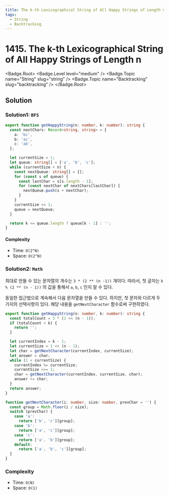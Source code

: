 ```yaml
---
title: The k-th Lexicographical String of All Happy Strings of Length n
tags:
  - String
  - Backtracking
---
```


# 1415. The k-th Lexicographical String of All Happy Strings of Length n

<Badge.Root>
  <Badge.Level level="medium" />
  <Badge.Topic name="String" slug="string" />
  <Badge.Topic name="Backtracking" slug="backtracking" />
</Badge.Root>

## Solution

### Solution1: `BFS`

```typescript filename="solution.ts" copy
export function getHappyString(n: number, k: number): string {
  const nextChars: Record<string, string> = {
    a: 'bc',
    b: 'ac',
    c: 'ab',
  };

  let currentSize = 1;
  let queue: string[] = ['a', 'b', 'c'];
  while (currentSize < n) {
    const nextQueue: string[] = [];
    for (const s of queue) {
      const lastChar = s[s.length - 1];
      for (const nextChar of nextChars[lastChar]) {
        nextQueue.push(s + nextChar);
      }
    }
    currentSize += 1;
    queue = nextQueue;
  }

  return k <= queue.length ? queue[k - 1] : '';
}
```

#### Complexity

- Time: `O(2^N)`
- Space: `O(2^N)`

### Solution2: `Math`

최대로 만들 수 있는 문자열의 개수는 `3 * (2 ** (n -1))` 개이다.
따라서, 첫 글자는 `k % (2 ** (n - 1))` 의 값을 통해서 `a`, `b`, `c` 인지 알 수 있다.

동일한 접근법으로 계속해서 다음 문자열을 만들 수 있다. 하지만, 첫 문자와 다르게 두 가지의 선택사항이 있다.
해당 내용을 `getNextCharacter` 함수로써 구현하였다.

```typescript filename="solution.ts" copy
export function getHappyString(n: number, k: number): string {
  const totalCount = 3 * (1 << (n - 1));
  if (totalCount < k) {
    return '';
  }

  let currentIndex = k - 1;
  let currentSize = 1 << (n - 1);
  let char = getNextCharacter(currentIndex, currentSize);
  let answer = char;
  while (1 < currentSize) {
    currentIndex %= currentSize;
    currentSize >>= 1;
    char = getNextCharacter(currentIndex, currentSize, char);
    answer += char;
  }
  return answer;
}

function getNextCharacter(i: number, size: number, prevChar = '') {
  const group = Math.floor(i / size);
  switch (prevChar) {
    case 'a':
      return ['b', 'c'][group];
    case 'b':
      return ['a', 'c'][group];
    case 'c':
      return ['a', 'b'][group];
    default:
      return ['a', 'b', 'c'][group];
  }
}
```

### Complexity

- Time: `O(N)`
- Space: `O(1)`

<ProblemLink
  codingSite="leetcode"
  href="https://leetcode.com/problems/the-k-th-lexicographical-string-of-all-happy-strings-of-length-n"
  title="The k-th Lexicographical String of All Happy Strings of Length n"
/>
